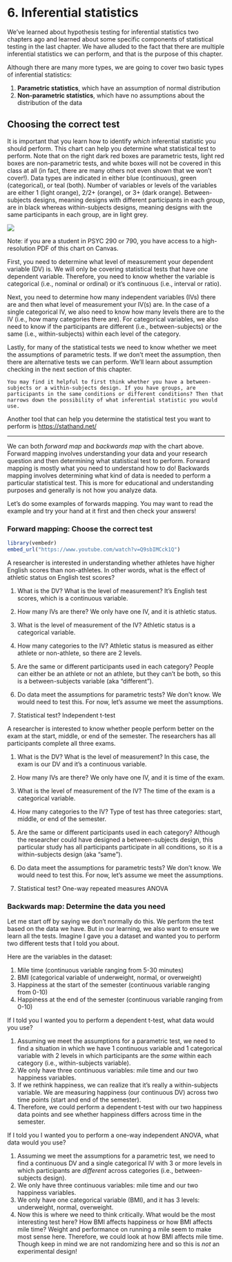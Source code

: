 # 6. Inferential statistics

We've learned about hypothesis testing for inferential statistics two chapters ago and learned about some specific components of statistical testing in the last chapter. We have alluded to the fact that there are multiple inferential statistics we can perform, and that is the purpose of this chapter.

Although there are many more types, we are going to cover two basic types of inferential statistics:

1.  **Parametric statistics**, which have an assumption of normal distribution
2.  **Non-parametric statistics**, which have no assumptions about the distribution of the data

## Choosing the correct test

It is important that you learn how to identify *which* inferential statistic you should perform. This chart can help you determine what statistical test to perform. Note that on the right dark red boxes are parametric tests, light red boxes are non-parametric tests, and white boxes will not be covered in this class at all (in fact, there are many others not even shown that we won't cover!). Data types are indicated in either blue (continuous), green (categorical), or teal (both). Number of variables or levels of the variables are either 1 (light orange), 2/2+ (orange), or 3+ (dark orange). Between-subjects designs, meaning designs with different participants in each group, are in black whereas within-subjects designs, meaning designs with the same participants in each group, are in light grey.

![](images/Statistical%20Choices.png)

Note: if you are a student in PSYC 290 or 790, you have access to a high-resolution PDF of this chart on Canvas.

First, you need to determine what level of measurement your dependent variable (DV) is. We will only be covering statistical tests that have *one* dependent variable. Therefore, you need to know whether the variable is categorical (i.e., nominal or ordinal) or it's continuous (i.e., interval or ratio).

Next, you need to determine how many independent variables (IVs) there are and then what level of measurement your IV(s) are. In the case of a single categorical IV, we also need to know how many levels there are to the IV (i.e., how many categories there are). For categorical variables, we also need to know if the participants are different (i.e., between-subjects) or the same (i.e., within-subjects) within each level of the category.

Lastly, for many of the statistical tests we need to know whether we meet the assumptions of parametric tests. If we don't meet the assumption, then there are alternative tests we can perform. We'll learn about assumption checking in the next section of this chapter.

```block
You may find it helpful to first think whether you have a between-subjects or a within-subjects design. If you have groups, are participants in the same conditions or different conditions? Then that narrows down the possibility of what inferential statistic you would use.
```

Another tool that can help you determine the statistical test you want to perform is <https://stathand.net/>

------------------------------------------------------------------------

We can both *forward map* and *backwards map* with the chart above. Forward mapping involves understanding your data and your research question and then determining what statistical test to perform. Forward mapping is mostly what you need to understand how to do! Backwards mapping involves determining what kind of data is needed to perform a particular statistical test. This is more for educational and understanding purposes and generally is not how you analyze data.

Let's do some examples of forwards mapping. You may want to read the example and try your hand at it first and then check your answers!

### Forward mapping: Choose the correct test

```r
library(vembedr)
embed_url("https://www.youtube.com/watch?v=Q9sbIMCck1Q")
```

A researcher is interested in understanding whether athletes have higher English scores than non-athletes. In other words, what is the effect of athletic status on English test scores?

1.  What is the DV? What is the level of measurement? It's English test scores, which is a continuous variable.

2.  How many IVs are there? We only have one IV, and it is athletic status.

3.  What is the level of measurement of the IV? Athletic status is a categorical variable.

4.  How many categories to the IV? Athletic status is measured as either athlete or non-athlete, so there are 2 levels.

5.  Are the same or different participants used in each category? People can either be an athlete or not an athlete, but they can't be both, so this is a between-subjects variable (aka "different").

6.  Do data meet the assumptions for parametric tests? We don't know. We would need to test this. For now, let's assume we meet the assumptions.

7.  Statistical test? Independent t-test

A researcher is interested to know whether people perform better on the exam at the start, middle, or end of the semester. The researchers has all participants complete all three exams.

1.  What is the DV? What is the level of measurement? In this case, the exam is our DV and it's a continuous variable.

2.  How many IVs are there? We only have one IV, and it is time of the exam.

3.  What is the level of measurement of the IV? The time of the exam is a categorical variable.

4.  How many categories to the IV? Type of test has three categories: start, middle, or end of the semester.

5.  Are the same or different participants used in each category? Although the researcher could have designed a between-subjects design, this particular study has all participants participate in all conditions, so it is a within-subjects design (aka "same").

6.  Do data meet the assumptions for parametric tests? We don't know. We would need to test this. For now, let's assume we meet the assumptions.

7.  Statistical test? One-way repeated measures ANOVA

### Backwards map: Determine the data you need

Let me start off by saying we don't normally do this. We perform the test based on the data we have. But in our learning, we also want to ensure we learn all the tests. Imagine I gave you a dataset and wanted you to perform two different tests that I told you about.

Here are the variables in the dataset:

1.  Mile time (continuous variable ranging from 5-30 minutes)
2.  BMI (categorical variable of underweight, normal, or overweight)
3.  Happiness at the start of the semester (continuous variable ranging from 0-10)
4.  Happiness at the end of the semester (continuous variable ranging from 0-10)

If I told you I wanted you to perform a dependent t-test, what data would you use?

1.  Assuming we meet the assumptions for a parametric test, we need to find a situation in which we have 1 continuous variable and 1 categorical variable with 2 levels in which participants are the *same* within each category (i.e., within-subjects variable).
2.  We only have three continuous variables: mile time and our two happiness variables.
3.  If we rethink happiness, we can realize that it's really a within-subjects variable. We are measuring happiness (our continuous DV) across two time points (start and end of the semester).
4.  Therefore, we could perform a dependent t-test with our two happiness data points and see whether happiness differs across time in the semester.

If I told you I wanted you to perform a one-way independent ANOVA, what data would you use?

1.  Assuming we meet the assumptions for a parametric test, we need to find a continuous DV and a single categorical IV with 3 or more levels in which participants are *different* across categories (i.e., between-subjects design).
2.  We only have three continuous variables: mile time and our two happiness variables.
3.  We only have one categorical variable (BMI), and it has 3 levels: underweight, normal, overweight.
4.  Now this is where we need to think critically. What would be the most interesting test here? How BMI affects happiness or how BMI affects mile time? Weight and performance on running a mile seem to make most sense here. Therefore, we could look at how BMI affects mile time. Though keep in mind we are not randomizing here and so this is *not* an experimental design!
